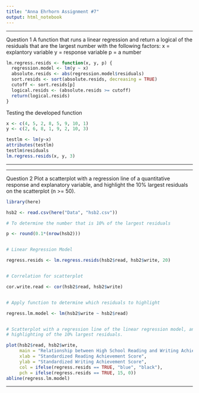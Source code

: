 ---
title: "Anna Ehrhorn Assignment #7"
output: html_notebook
---


***
Question 1
A function that runs a linear regression and return a logical
of the residuals that are the largest number with the following factors:
x = explantory variable
y = response variable
p = a number

```{r}
lm.regress.resids <- function(x, y, p) {
  regression.model <- lm(y ~ x)
  absolute.resids <- abs(regression.model$residuals)
  sort.resids <- sort(absolute.resids, decreasing = TRUE)
  cutoff <- sort.resids[p]
  logical.resids <- (absolute.resids >= cutoff)
  return(logical.resids)
}
```


Testing the developed function
```{r}
x <- c(4, 5, 2, 8, 5, 9, 10, 1)
y <- c(2, 6, 8, 1, 9, 2, 10, 3)

testlm <- lm(y~x)
attributes(testlm)
testlm$residuals
lm.regress.resids(x, y, 3)
```
***


***
Question 2
Plot a scatterplot with a regression line of a quantitative response and 
explanatory variable, and highlight the 10% largest residuals on the 
scatterplot (n >= 50).

```{r include=FALSE}
library(here)

hsb2 <- read.csv(here("Data", "hsb2.csv"))
```

```{r}
# To determine the number that is 10% of the largest residuals

p <- round(0.1*(nrow(hsb2)))


# Linear Regression Model

regress.resids <- lm.regress.resids(hsb2$read, hsb2$write, 20)


# Correlation for scatterplot

cor.write.read <- cor(hsb2$read, hsb2$write)


# Apply function to determine which residuals to highlight

regress.lm.model <- lm(hsb2$write ~ hsb2$read)


# Scatterplot with a regression line of the linear regression model, and the
# highlighting of the 10% largest residuals.

plot(hsb2$read, hsb2$write,
     main = "Relationship between High School Reading and Writing Achievement",
     xlab = "Standardized Reading Achievement Score",
     ylab = "Standardized Writing Achievement Score",
     col = ifelse(regress.resids == TRUE, "blue", "black"),
     pch = ifelse(regress.resids == TRUE, 15, 0))
abline(regress.lm.model)
```
***
